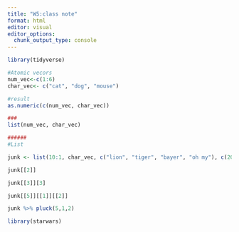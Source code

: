 ```yaml
---
title: "W5:class note"
format: html
editor: visual
editor_options: 
  chunk_output_type: console
---
```


```r
library(tidyverse)
```

```r
#Atomic vecors
num_vec<-c(1:6)
char_vec<- c("cat", "dog", "mouse")

#result
as.numeric(c(num_vec, char_vec))

###
list(num_vec, char_vec)

######
#List

junk <- list(10:1, char_vec, c("lion", "tiger", "bayer", "oh my"), c(20:27), list(c("moose", "elk"), 99:105))

junk[[2]]

junk[[3]][3]

junk[[5]][[1]][[2]]

junk %>% pluck(5,1,2)
```

```r
library(starwars)
```
